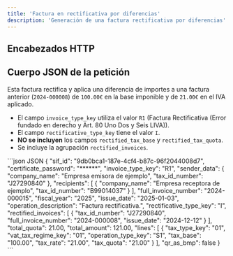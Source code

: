 ```yaml
---
title: 'Factura en rectificativa por diferencias'
description: 'Generación de una factura rectificativa por diferencias'
---
```



## Encabezados HTTP

<ClientDefaultHeaders />

## Cuerpo JSON de la petición

Esta factura rectifica y aplica una diferencia de importes a una factura anterior (`2024-000008`) de `100.00€` en la base imponible y de `21.00€` en el IVA aplicado.

* El campo `invoice_type_key` utiliza el valor `R1` (Factura Rectificativa (Error fundado en derecho y Art. 80 Uno Dos y Seis LIVA)).
* El campo `rectificative_type_key` tiene el valor `I`.
* **NO se incluyen** los campos `rectified_tax_base` y `rectified_tax_quota`.
* Se incluye la agrupación `rectified_invoices`.

<CodeGroup>
```json JSON
{
  "sif_id": "9db0bca1-187e-4cf4-b87c-96f2044008d7",
  "certificate_password": "******",
  "invoice_type_key": "R1",
  "sender_data": {
    "company_name": "Empresa emisora de ejemplo",
    "tax_id_number": "J27290840"
  },
  "recipients": [
    {
      "company_name": "Empresa receptora de ejemplo",
      "tax_id_number": "B99014037"
    }
  ],
  "full_invoice_number": "2024-000015",
  "fiscal_year": "2025",
  "issue_date": "2025-01-03",
  "operation_description": "Factura rectificativa.",
  "rectificative_type_key": "I",
  "rectified_invoices": [
    {
      "tax_id_number": "J27290840",
      "full_invoice_number": "2024-000008",
      "issue_date": "2024-12-12"
    }
  ],
  "total_quota": 21.00,
  "total_amount": 121.00,
  "lines": [
    {
      "tax_type_key": "01",
      "vat_tax_regime_key": "01",
      "operation_type_key": "S1",
      "tax_base": "100.00",
      "tax_rate": "21.00",
      "tax_quota": "21.00"
    }
  ],
  "qr_as_bmp": false
}
```
</CodeGroup>